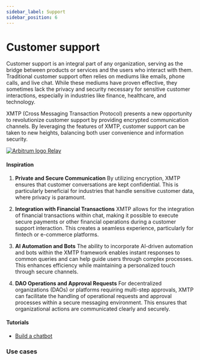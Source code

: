 ```yaml
---
sidebar_label: Support
sidebar_position: 6
---
```



# Customer support

Customer support is an integral part of any organization, serving as the bridge between products or services and the users who interact with them. Traditional customer support often relies on mediums like emails, phone calls, and live chat. While these mediums have proven effective, they sometimes lack the privacy and security necessary for sensitive customer interactions, especially in industries like finance, healthcare, and technology.

XMTP (Cross Messaging Transaction Protocol) presents a new opportunity to revolutionize customer support by providing encrypted communication channels. By leveraging the features of XMTP, customer support can be taken to new heights, balancing both user convenience and information security.

<div class="chain-list white">
  <a href="https://relay.cc/" class="chain-item">
    <img src={relay} alt="Arbitrum logo" />
    <span>Relay</span>
  </a>
</div>

#### Inspiration

1. **Private and Secure Communication**
   By utilizing encryption, XMTP ensures that customer conversations are kept confidential. This is particularly beneficial for industries that handle sensitive customer data, where privacy is paramount.

2. **Integration with Financial Transactions**
   XMTP allows for the integration of financial transactions within chat, making it possible to execute secure payments or other financial operations during a customer support interaction. This creates a seamless experience, particularly for fintech or e-commerce platforms.

3. **AI Automation and Bots**
   The ability to incorporate AI-driven automation and bots within the XMTP framework enables instant responses to common queries and can help guide users through complex processes. This enhances efficiency while maintaining a personalized touch through secure channels.

4. **DAO Operations and Approval Requests**
   For decentralized organizations (DAOs) or platforms requiring multi-step approvals, XMTP can facilitate the handling of operational requests and approval processes within a secure messaging environment. This ensures that organizational actions are communicated clearly and securely.

#### Tutorials

- [Build a chatbot](/docs/tutorials/bots)

### Use cases


<Usecases />
